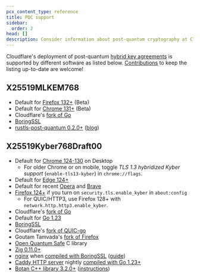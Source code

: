 ```yaml
---
pcx_content_type: reference
title: PQC support
sidebar:
  order: 2
head: []
description: Consider information about post-quantum cryptography at Cloudflare - deployed key agreements and software support.
---
```


Cloudflare's deployment of post-quantum [hybrid key agreements](/ssl/post-quantum-cryptography/#hybrid-key-agreement) is supported by different software as listed below. [Contributions](https://github.com/cloudflare/cloudflare-docs/blob/production/CONTRIBUTING.md) to keep the listing up-to-date are welcome!

## X25519MLKEM768
- Default for [Firefox 132+](https://www.mozilla.org/firefox/channel/desktop/) (Beta)
- Default for [Chrome 131+](https://www.google.com/chrome/beta/) (Beta)
- Cloudflare's [fork of Go](https://github.com/cloudflare/go)
- [BoringSSL](https://boringssl.googlesource.com/boringssl/)
- [rustls-post-quantum 0.2.0+](https://crates.io/crates/rustls-post-quantum) ([blog](https://www.memorysafety.org/blog/pq-key-exchange/))

## X25519Kyber768Draft00

- Default for [Chrome 124-130](https://www.google.com/chrome/) on Desktop
    - For older Chrome or on mobile, toggle _TLS 1.3 hybridized Kyber support_ (`enable-tls13-kyber`) in `chrome://flags`.
- Default for [Edge 124+](https://microsoft.com/edge/)
- Default for recent [Opera](https://opera.com) and [Brave](https://brave.com)
- [Firefox 124+](https://www.mozilla.org/firefox) if you turn on `security.tls.enable_kyber` in `about:config`
    - For QUIC/HTTP3, use Firefox 128+ with `network.http.http3.enable_kyber`.
- Cloudflare's [fork of Go](https://github.com/cloudflare/go)
- Default for [Go 1.23](https://github.com/golang/go/issues/67061)
- [BoringSSL](https://boringssl.googlesource.com/boringssl/)
- Cloudflare's [fork of QUIC-go](https://github.com/cloudflare/qtls-pq)
- Goutam Tamvada's [fork of Firefox](https://github.com/xvzcf/firefox-pq-demos)
- [Open Quantum Safe](https://openquantumsafe.org/) C library
- [Zig 0.11.0+](https://ziglang.org/)
- [nginx](https://www.nginx.org/) when [compiled with BoringSSL](https://mailman.nginx.org/pipermail/nginx/2023-August/NOISOYU3QTB2DGIYUBGF7CAMQHDI2QLT.html) ([guide](https://blog.centminmod.com/2023/10/03/2860/how-to-enable-cloudflare-post-quantum-x25519kyber768-key-exchange-support-in-centmin-mod-nginx/))
- [Caddy HTTP server](https://caddyserver.com/) nightly [compiled with Go 1.23+](https://gist.github.com/bwesterb/2f7bfa7ae689de0d242b56ea3ecac424)
- [Botan C++ library 3.2.0+](https://botan.randombit.net/) ([instructions](https://github.com/randombit/botan/discussions/3747))